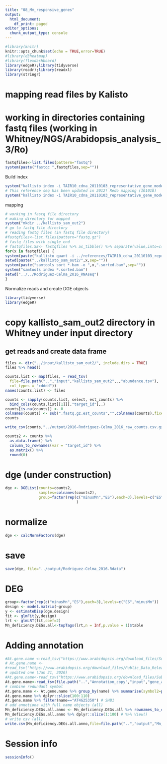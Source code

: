 ```yaml
---
title: "08_Mm_responsive_genes"
output:
  html_document:
    df_print: paged
editor_options:
  chunk_output_type: console
---
```


```r
#library(knitr)
knitr::opts_chunk$set(echo = TRUE,error=TRUE)
#library(d3heatmap)
#library(flexdashboard)
library(edgeR);library(tidyverse)
library(readr);library(readxl)
library(stringr)

```

# mapping read files by Kalisto

# working in directories containing fastq files (working in Whitney/NGS/Arabidopsis_analysis_3/Ro)
```r
fastqfiles<-list.files(pattern="fastq")
system(paste("fastqc ",fastqfiles,sep=""))
```

Build index
```r
system("kallisto index -i TAIR10_cdna_20110103_representative_gene_model_kallisto_index TAIR10_cdna_20110103_representative_gene_model.gz")
# This reference seq has been updated in 2012! Redo mapping (101018)
system("kallisto index -i TAIR10_cdna_20110103_representative_gene_model_updated_kallisto_index TAIR10_cdna_20110103_representative_gene_model_updated")
```
mapping
```r
# working in fastq file directory
# making directory for mapped 
system("mkdir ../kallisto_sam_out2")
# go to fastq file directory
# reading fastq files (in fastq file directory)
#fastqfiles<-list.files(pattern="fastq.gz")
# fastq files with single end 
# fastqfiles.SE<- fastqfiles %>% as_tibble() %>% separate(value,into=c("SRA","type","compress"),sep="\\.") %>% separate(SRA,into=c("SRA","pair"),sep="_") %>% group_by(SRA) %>%summarize(num=n()) %>% filter(num==1) %>% select(SRA) %>% as_vector()
for(x in fastqfiles) {
system(paste("kallisto quant -i ../references/TAIR10_cdna_20110103_representative_gene_model_updated_kallisto_index  -o ../kallisto_sam_out2/",x," --single -l 250 -s 40 --pseudobam ",x," | samtools view -Sb - > ../kallisto_sam_out2/",x,"/",x,".bam",sep=""))
setwd(paste("../kallisto_sam_out2/",x,sep=""))
system(paste("samtools sort *.bam -o ",x,".sorted.bam",sep=""))
system("samtools index *.sorted.bam")
setwd("../../Rodriguez-Celma_2016_RNAseq")
}
```

Normalize reads and create DGE objects

```r
library(tidyverse)
library(edgeR)
```

# copy kallisto_sam_out2 directory in Whitney under input directory
## get reads and create data frame

```r
files <- dir("../input/kallisto_sam_out2/", include.dirs = TRUE)
files %>% head()
```

```r
counts.list <- map(files, ~ read_tsv(
  file=file.path("..","input","kallisto_sam_out2",.,"abundance.tsv"),
  col_types = "cdddd"))
names(counts.list) <- files
```

```r
counts <- sapply(counts.list, select, est_counts) %>% 
  bind_cols(counts.list[[1]][,"target_id"],.)
counts[is.na(counts)] <- 0
colnames(counts) <- sub(".fastq.gz.est_counts","",colnames(counts),fixed = TRUE)
counts
```

```r
write_csv(counts,"../output/2016-Rodriguez-Celma_2016_raw_counts.csv.gz")
```

```r
counts2 <- counts %>% 
  as.data.frame() %>% 
  column_to_rownames(var = "target_id") %>%
  as.matrix() %>%
  round(0)
```
# dge (under construction)
```r
dge <- DGEList(counts=counts2, 
               samples=colnames(counts2), 
               group=factor(rep(c("minusMn","ES"),each=3),levels=c("ES","minusMn"))
                                )
```

# normalize

```r
dge <- calcNormFactors(dge)
```
# save
```r
save(dge, file="../output/Rodriguez-Celma_2016.Rdata")
```
# DEG
```r
group<-factor(rep(c("minusMn","ES"),each=3),levels=c("ES","minusMn"))
design <- model.matrix(~group)
y <- estimateDisp(dge,design)
fit <- glmFit(y,design)
lrt <- glmLRT(fit,coef=2)
Mn_deficiency.DEGs.all<-topTags(lrt,n = Inf,p.value = 1)$table

```
# Adding annotation 
```r
#At.gene.name <-read_tsv("https://www.arabidopsis.org/download_files/Subscriber_Data_Releases/TAIR_Data_20180630/gene_aliases_20180702.txt.gz") # Does work from home when I use Pulse Secure.
# At.gene.name <- 
#read_tsv("https://www.arabidopsis.org/download_files/Public_Data_Releases/TAIR_Data_20181231/Araport11_functional_descriptions_20181231.txt.gz") # does not exist anymore
# updated one (Jan 21, 2020)
#At.gene.name<-read_tsv("https://www.arabidopsis.org/download_files/Subscriber_Data_Releases/TAIR_Data_20191231/gene_aliases_20191231.txt.gz") # download file and remove all "" with TextWrangler etc
At.gene.name<-read_tsv(file.path("..","Annotation_copy","input","gene_aliases_20191231.txt")) 
# combine redundant symbol
At.gene.name <- At.gene.name %>% group_by(name) %>% summarise(symbol2=paste(symbol,collapse=";"),full_name=paste(full_name,collapse=";"))
At.gene.name %>% dplyr::slice(100:110)
At.gene.name %>% filter(name=="AT4G25350") # SHB1
# add annotiona with full name objects (all)
Mn_deficiency.DEGs.all.anno <- Mn_deficiency.DEGs.all %>% rownames_to_column(var="genes") %>% separate(genes,into=c("AGI","variant"),sep="\\.", remove=FALSE) %>% left_join(At.gene.name,by=c(AGI="name")) %>%  dplyr::select(AGI, logFC,logCPM,LR,PValue,FDR,symbol2, full_name)
Mn_deficiency.DEGs.all.anno %>% dplyr::slice(1:100) # %>% View()
# write csv (all)
write.csv(Mn_deficiency.DEGs.all.anno,file=file.path("..","output","Mn_deficiency.DEGs.all.anno.csv"))
```

# Session info
```r
sessionInfo()
```
